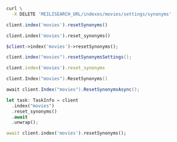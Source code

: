 <CodeGroup>

```bash cURL
curl \
  -X DELETE 'MEILISEARCH_URL/indexes/movies/settings/synonyms'
```

```javascript JS
client.index('movies').resetSynonyms()
```

```python Python
client.index('movies').reset_synonyms()
```

```php PHP
$client->index('movies')->resetSynonyms();
```

```java Java
client.index("movies").resetSynonymsSettings();
```

```ruby Ruby
client.index('movies').reset_synonyms
```

```go Go
client.Index("movies").ResetSynonyms()
```

```csharp C#
await client.Index("movies").ResetSynonymsAsync();
```

```rust Rust
let task: TaskInfo = client
  .index("movies")
  .reset_synonyms()
  .await
  .unwrap();
```

```dart Dart
await client.index('movies').resetSynonyms();
```
</CodeGroup>